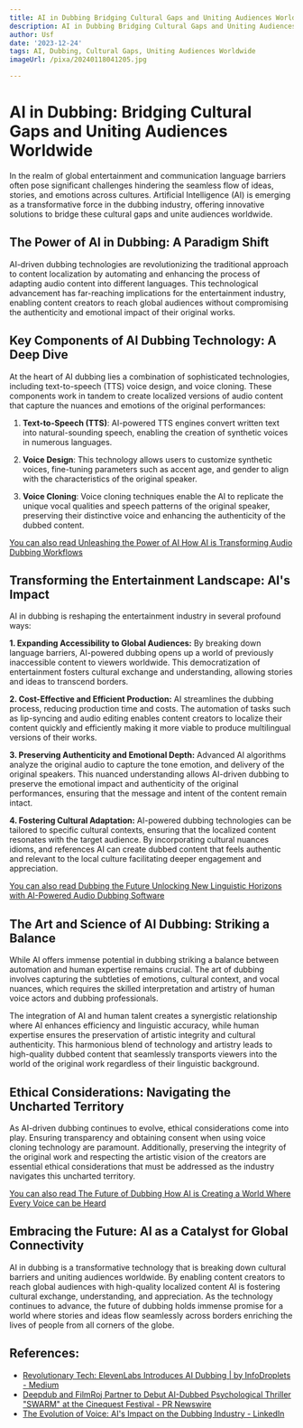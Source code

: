 ```yaml
---
title: AI in Dubbing Bridging Cultural Gaps and Uniting Audiences Worldwide
description: AI in Dubbing Bridging Cultural Gaps and Uniting Audiences Worldwide
author: Usf
date: '2023-12-24'
tags: AI, Dubbing, Cultural Gaps, Uniting Audiences Worldwide
imageUrl: /pixa/20240118041205.jpg

---
```

#  AI in Dubbing: Bridging Cultural  Gaps and Uniting Audiences Worldwide

In the realm of global entertainment and  communication language barriers  often pose significant challenges hindering the seamless flow of ideas, stories, and  emotions across cultures. Artificial Intelligence (AI) is emerging as a transformative force in the dubbing industry, offering  innovative solutions to bridge these cultural gaps and unite audiences worldwide.

## The Power of AI in Dubbing: A Paradigm Shift

AI-driven dubbing  technologies are revolutionizing the traditional  approach to content localization by automating and enhancing the  process of adapting audio content into different languages. This technological advancement has far-reaching implications for the entertainment industry, enabling content  creators to reach global audiences without compromising the authenticity and emotional impact of their original works.

## Key Components of AI Dubbing Technology:  A Deep Dive

At the heart of AI dubbing lies a combination of sophisticated technologies, including text-to-speech (TTS) voice design, and voice  cloning. These components  work in tandem to create localized versions of audio content that capture the nuances and emotions of the original performances:

1. **Text-to-Speech (TTS)**: AI-powered TTS engines convert written text into natural-sounding speech, enabling the  creation of synthetic voices in numerous languages.

2.  **Voice Design**:  This technology allows users to customize synthetic voices, fine-tuning parameters such as accent age, and  gender to  align with the characteristics of the original speaker.

3.  **Voice Cloning**: Voice  cloning techniques enable the AI to replicate the unique vocal qualities and speech patterns  of the original speaker, preserving their distinctive voice and enhancing the authenticity of the dubbed  content.

[You can  also read Unleashing the Power of AI How AI is  Transforming Audio Dubbing Workflows](Unleashing%20the%20Power%20of%20AI%20How%20AI%20is%20Transforming%20Audio%20Dubbing%20Workflows)


## Transforming the Entertainment Landscape: AI's Impact

AI in dubbing is reshaping the entertainment industry  in several profound ways:

**1. Expanding Accessibility to Global  Audiences:**  By breaking down language  barriers, AI-powered dubbing opens up  a world of previously inaccessible content  to viewers worldwide. This democratization of entertainment fosters cultural exchange  and understanding, allowing stories and ideas to transcend  borders.

**2.  Cost-Effective and Efficient  Production:** AI  streamlines the dubbing process, reducing production time and costs. The automation of tasks such as lip-syncing and audio editing enables content creators to localize their content quickly and efficiently making it more viable  to produce multilingual versions of their works.

**3. Preserving  Authenticity and Emotional Depth:** Advanced AI algorithms analyze the original audio to capture the tone emotion, and delivery  of the  original speakers. This nuanced understanding allows AI-driven dubbing to preserve the emotional impact and authenticity of the original  performances, ensuring that the message and  intent of the content remain intact.

**4. Fostering Cultural  Adaptation:** AI-powered dubbing technologies can be  tailored to specific cultural contexts, ensuring  that the localized content resonates with the target audience. By incorporating  cultural nuances idioms, and references AI can create dubbed content that feels authentic and relevant to the local culture facilitating deeper engagement and appreciation.

[You  can also read Dubbing the Future Unlocking New Linguistic Horizons with AI-Powered Audio Dubbing  Software](Dubbing%20the%20Future%20Unlocking%20New%20Linguistic%20Horizons%20with%20AI-Powered%20Audio%20Dubbing%20Software)


## The Art and Science of AI Dubbing: Striking a Balance

While  AI offers immense potential in dubbing striking a balance between automation and human expertise remains crucial. The art of dubbing involves capturing the subtleties of  emotions, cultural context, and vocal nuances, which requires the skilled interpretation and artistry of  human voice actors and dubbing professionals.

The integration of AI and human talent creates a synergistic relationship where AI enhances efficiency and linguistic accuracy, while human expertise ensures the preservation of artistic integrity and cultural authenticity. This harmonious blend of technology and  artistry leads  to high-quality dubbed content that seamlessly transports  viewers into the world of the original work  regardless of their  linguistic background.

## Ethical Considerations: Navigating the Uncharted Territory

As AI-driven dubbing continues to evolve, ethical  considerations come into play. Ensuring transparency and obtaining consent when using voice cloning technology are paramount. Additionally,  preserving  the integrity of the original work  and respecting the artistic  vision of  the creators are essential ethical considerations that must be addressed as the  industry navigates this uncharted territory.

[You can also read The Future of Dubbing How AI is Creating a World Where Every Voice can  be Heard](The%20Future%20of%20Dubbing%20How%20AI%20is%20Creating%20a%20World%20Where%20Every%20Voice%20can%20be%20Heard)


## Embracing the Future: AI as a Catalyst for Global Connectivity

AI in  dubbing is a transformative technology that is breaking down cultural barriers and  uniting audiences  worldwide. By enabling content creators  to reach global audiences with  high-quality localized  content AI is fostering cultural exchange, understanding, and appreciation. As the technology continues to advance, the  future of dubbing holds immense promise for  a world  where  stories and ideas flow  seamlessly across borders enriching the lives of people  from all corners of the globe.

## References:
- [Revolutionary Tech: ElevenLabs Introduces AI Dubbing | by InfoDroplets - Medium](https://medium.com/@infodroplets/revolutionary-tech-elevenlabs-introduces-ai-dubbing-e30864d38628)
- [Deepdub and FilmRoj Partner to Debut AI-Dubbed Psychological Thriller "SWARM" at the Cinequest Festival - PR Newswire](https://www.prnewswire.com/il/news-releases/deepdub-and-filmroj-partner-to-debut-ai-dubbed-psychological-thriller-swarm-at-the-cinequest-festival-301913606.html)
- [The Evolution of Voice: AI's Impact on the Dubbing Industry - LinkedIn](https://www.linkedin.com/pulse/evolution-voice-ais-impact-dubbing-industry-alexandra-radu)
